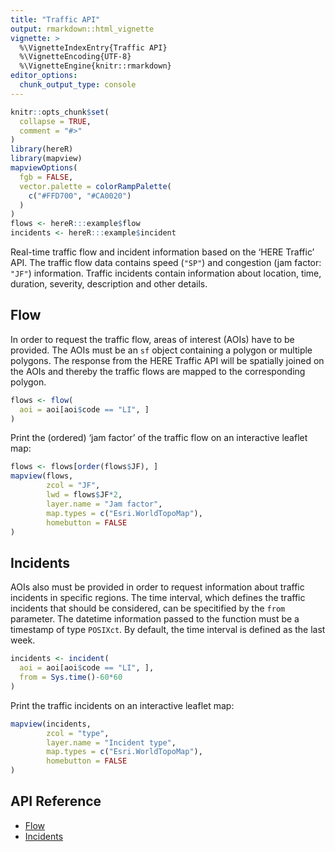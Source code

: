 ```yaml
---
title: "Traffic API"
output: rmarkdown::html_vignette
vignette: >
  %\VignetteIndexEntry{Traffic API}
  %\VignetteEncoding{UTF-8}
  %\VignetteEngine{knitr::rmarkdown}
editor_options: 
  chunk_output_type: console
---
```


```r
knitr::opts_chunk$set(
  collapse = TRUE,
  comment = "#>"
)
library(hereR)
library(mapview)
mapviewOptions(
  fgb = FALSE,
  vector.palette = colorRampPalette(
    c("#FFD700", "#CA0020")
  )
)
flows <- hereR:::example$flow
incidents <- hereR:::example$incident
```

Real-time traffic flow and incident information based on the 'HERE Traffic' API. The traffic flow data contains speed (`"SP"`) and congestion (jam factor: `"JF"`) information. Traffic incidents contain information about location, time, duration, severity, description and other details.

## Flow

In order to request the traffic flow, areas of interest (AOIs) have to be provided. The AOIs must be an `sf` object containing a polygon or multiple polygons. The response from the HERE Traffic API will be spatially joined on the AOIs and thereby the traffic flows are mapped to the corresponding polygon.

```r
flows <- flow(
  aoi = aoi[aoi$code == "LI", ]
)
```

Print the (ordered) 'jam factor' of the traffic flow on an interactive leaflet map:

```r
flows <- flows[order(flows$JF), ]
mapview(flows,
        zcol = "JF",
        lwd = flows$JF*2,
        layer.name = "Jam factor",
        map.types = c("Esri.WorldTopoMap"),
        homebutton = FALSE
)
```

## Incidents

AOIs also must be provided in order to request information about traffic incidents in specific regions. The time interval, which defines the traffic incidents that should be considered, can be specitified by the `from` parameter. The datetime information passed to the function must be a timestamp of type `POSIXct`. By default, the time interval is defined as the last week.

```r
incidents <- incident(
  aoi = aoi[aoi$code == "LI", ],
  from = Sys.time()-60*60
)
```

Print the traffic incidents on an interactive leaflet map:

```r
mapview(incidents,
        zcol = "type",
        layer.name = "Incident type",
        map.types = c("Esri.WorldTopoMap"),
        homebutton = FALSE
)
```

## API Reference

* [Flow](https://developer.here.com/documentation/traffic/dev_guide/topics_v6.1/resource-parameters-flow.html)
* [Incidents](https://developer.here.com/documentation/traffic/dev_guide/topics/resource-parameters-incidents.html)
